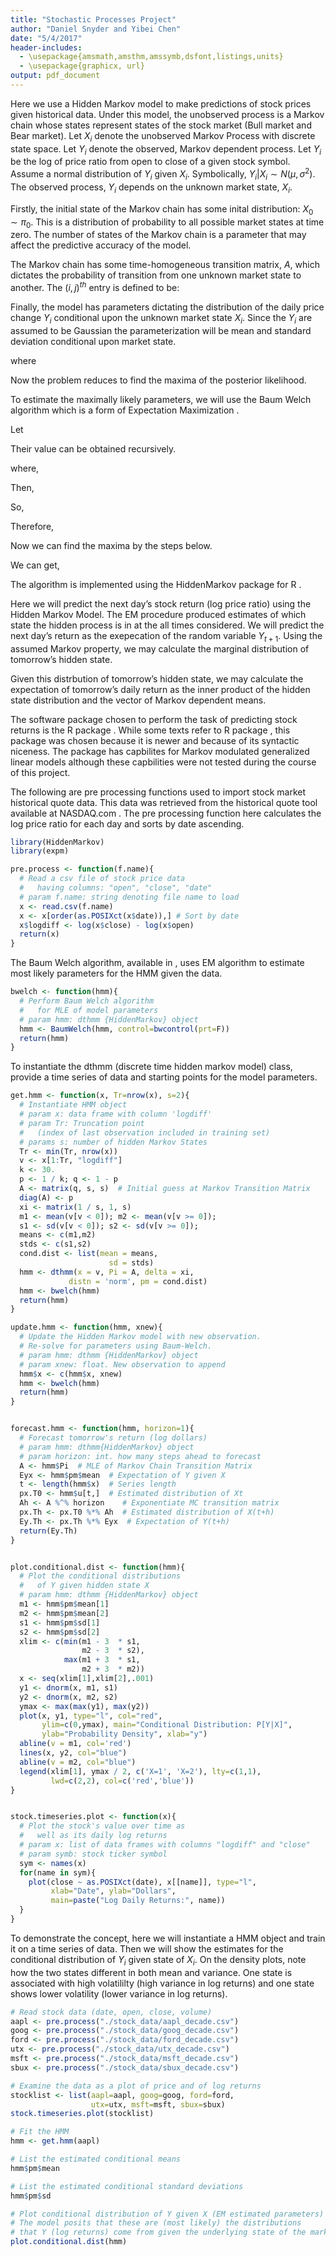 ```yaml
---
title: "Stochastic Processes Project"
author: "Daniel Snyder and Yibei Chen"
date: "5/4/2017"
header-includes:
  - \usepackage{amsmath,amsthm,amssymb,dsfont,listings,units}
  - \usepackage{graphicx, url}
output: pdf_document
---
```

\section{Methods}

\paragraph{}
Here we use a Hidden Markov model to make predictions of stock prices given historical data. Under this model, the unobserved process is a Markov chain whose states represent states of the stock market (Bull market and Bear market). Let $X_i$ denote the unobserved Markov Process with discrete state space. Let $Y_i$ denote the observed, Markov dependent process. Let $Y_i$ be the log of price ratio from open to close of a given stock symbol. Assume a normal distribution of $Y_i$ given $X_i$. Symbolically, $Y_i | X_i \sim N(\mu, \sigma^2)$. The observed process, $Y_i$ depends on the unknown market state, $X_i$.

\paragraph{Model Parameters}
Firstly, the initial state of the Markov chain has some inital distribution: $X_0 \sim \pi_0$. This is a distribution of probability to all possible market states at time zero. The number of states of the Markov chain is a parameter that may affect the predictive accuracy of the model.
\paragraph{}
The Markov chain has some time-homogeneous transition matrix, $A$, which dictates the probability of transition from one unknown market state to another. The $(i,j)^{th}$ entry is defined to be:

\begin{equation}
A(i,j)=\mathbb{P}[X_{t+1}=j | X_{t}=i]
B(i,j)= \mathbb{P}[Y_t = j | X_t = i]
\end{equation}

\paragraph{}
Finally, the model has parameters dictating the distribution of the daily price change $Y_i$ conditional upon the unknown market state $X_i$. Since the $Y_i$ are assumed to be Gaussian the parameterization will be mean and standard deviation conditional upon market state.\cite{lee}

\begin{equation}
\mathbb{P}(Y_t=y_t|X_t=x_t, \theta)\sim N(\mu_X,\sigma_{x_t}^2)
\end{equation}

where

\begin{equation}
\theta:=\{\pi_i, A(i,j),\mu_i,\sigma_i\}
\end{equation}

Now the problem reduces to find the maxima of the posterior likelihood.\cite{lee}

\begin{equation}
\max_\theta \mathbb{P}\{Y_0=y_0,\cdots, Y_N=y_N\}
\end{equation}

\begin{equation}
\begin{aligned}
L_c(\theta)=&\mathbb{P}(Y_0=y_0,\cdots, Y_N=y_N,X_0=y_0,\cdots, X_N=y_N|\theta)\\
=& \mathbb{P}(X_0=x_0|\theta)\mathbb{P}(Y_0=y_0|X_0=x_0;\theta),\cdots,\\
&\mathbb{P}(X_N=x_N|X_{N-1}=x_{N-1}\theta)\mathbb{P}(Y_N=y_N|X_{N}=x_{N};\theta)\\
=& \mathbb{P}(X_0=x_0|\theta)\mathbb{P}(Y_0=y_0|X_0=x_0;\theta)\\
&\prod_{t=1}^N \mathbb{P}(X_t=x_t|X_{t-1}=x_{t-1}\theta)\mathbb{P}(Y_t=y_t|X_{t}=x_{t};\theta)\\
\log L_c(\theta)=& \log \pi_{x_0}+\sum_{t+1}^N\log p_{x_tx_{t-1}}+\sum(-\frac{1}{2}\log2\pi\sigma_{x_t}^2-\frac{(y_t-\mu_{x_t})^2}{2\sigma_{x_t}^2})\\
E[\log L_c(\theta)|Y_1,\cdots, Y_N;\tilde \theta]=& \sum_i \mathbb{P}(X-_0=i|Y_0,\cdots,Y_N;\tilde \theta) \log \pi_i\\
& + \sum_{i,j}\sum_{t=1}^N \mathbb{P}(X_t=j, X_{t-1=i}|Y_0,\cdots, Y_N;\tilde\theta)\log A(i,j)\\
& + \sum_{i,j}\sum_{t=0}^N \mathbb{P}(X_t=i|Y_1,\cdots, Y_N;\tilde\theta)
(-\frac{1}{2}\log 2\pi \sigma_i^2-\frac{(y_t-\mu_{i})^2}{2\sigma_{i}^2})
\end{aligned}
\end{equation}


\paragraph{Expectation Maximimization}
To estimate the maximally likely parameters, we will use the Baum Welch algorithm which is a form of Expectation Maximization \cite{zucchini}.

\paragraph{Baum Welch Algorithm}

Let

\begin{equation}
\begin{aligned}
\alpha_{t}(j) &= \mathbb{P}(Y_0=y_0,\cdots,Y_t=y_t, X_t=j)\\
\beta_t(j) &= \mathbb{P}(Y_{t+1}=y_{t+1},\cdots,Y_N=y_N | X_t=j)
\end{aligned}
\end{equation}

Their value can be obtained recursively.

\begin{equation}
\begin{aligned}
\alpha_{t+1}(j) = &\mathbb{P}(X_{t+1}=j, Y_0=y+0,\cdots,Y_{t+1}=y_{t+1})\\
= & \sum_i \mathbb{P}(X_{t+1}=j, X_t=i, Y_0=y+0,\cdots,Y_{t+1}=l)\\
= & \sum_i \mathbb{P}(Y_{t+1}=l)|X_{t+1}=j, X_t=i, Y_0=y+0,\cdots,Y_{t}=y_{t})\\
& \mathbb{P}(X_{t+1}=j|X_t=i,Y_0=y+0,\cdots,Y_{t}=y_{t})\mathbb{P}(Y_0=y_0,\cdots,Y_t=y_t, X_t=j)\\
= & \sum_i B(j,l)A(i,j)\alpha_t(i)\\
\beta_t(j) = & \mathbb{P}(Y_{t+1}=l,\cdots,Y_N=y_N | X_t=j)\\
= & \sum_k \mathbb{P}(X_{t+1}=k, Y_{t+1}=l,\cdots, Y_N=_N|X_t=j)\\
= & \sum_k \mathbb{P}(Y_{t+2}=y_{t+2},\cdots,Y_N=y_N | X_{t+1}=k)\\
& \mathbb{P}(Y_{t+1}=l|X_{t+1}=k)\mathbb{P}(X_{t+1}=k|X_t=j)\\
=& \beta_{t+1}(k)B(k,l)A(j,k)
\end{aligned}
\end{equation}


where,

\begin{equation}
\begin{aligned}
A(i,j) &= \mathbb{P}[X_{t+1} = j | X_t = i]\\
B(i,j) &= \mathbb{P}[Y_t = j | X_t = i]\\
\pi_{0}(i) &= \mathbb{P}[X_{0} = i]
\end{aligned}
\end{equation}

Then,

\begin{equation}
\begin{aligned}
\alpha_t(j) \beta_t(j)=&\mathbb{P} (X_t=j, Y_0=y_0,\dots,Y_N=y_N)
\end{aligned}
\end{equation}

So, \cite{lee}

\begin{equation}
d_t(j) = \mathbb{P}(X_t=j|Y_0=y_0,\cdots, Y_N=y_N) = \frac{\alpha_t(j)\beta_t(j)}{\sum_j\alpha_t(j)\beta_t(j)}
\end{equation}

\begin{equation}
\begin{aligned}
\alpha_t(i)A(i,y_{t+1})B(j,y_{t+1})\beta_{t+1}(j)=&\mathbb{P}(X_t=i, Y_0=y_0,\dots, Y_N=y_N)\\
&\mathbb{P}(X_{t+1}=j|X_t=i)\mathbb{P}(Y_{t+1}=y_{t+1}|X_{t+1}=j)\\
&\mathbb{P}(Y_{t+2}=y_{t+2},\cdots, Y_N=y_N|X_{t+1}=j)\\
= &\mathbb{P}(X_{t+1}=j, X_t=i, Y_0=y_0,\dots, Y_N=y_N)
\end{aligned}
\end{equation}

Therefore,\cite{lee}

\begin{equation}
\begin{aligned}
e_t(i,j)=& \mathbb{P}(X_{t+1}=j, X_t=i|Y_0=y_0,\dots, Y_N=y_N)\\
=& \frac{\alpha_t(i)A(i,y_{t+1})B(j,y_{t+1})\beta_{t+1}(j)}{\sum_{i,j}\alpha_t(i)A(i,y_{t+1})B(j,y_{t+1})\beta_{t+1}(j)}
\end{aligned}
\end{equation}

Now we can find the maxima by the steps below.\cite{lee}

\begin{equation}
\begin{aligned}
&\max_\theta E[\log L_c(\theta)|Y_1,\cdots, Y_N;\tilde \theta]\\
=& \max_\theta \sum_id_0(i)\log \pi_i+\sum_{i,j,k}\sum_{t=1}^Ne_{t-1}(i,j,k)\log A{i,j}^k+\sum_i\sum_{t=0}^N(d_t(i)-\frac{(y_t-\mu_{i})^2}{2\sigma_{i}^2})\\
&s.t.\sum_i\pi_i=1,\sum_j A(i,j)=1
\end{aligned}
\end{equation}

We can get,\cite{lee}

\begin{equation}
\pi_i^{*}=d_0(i), A(i,j)^*=\frac{\sum_{t=0}^{N-1}e_t(i,j,k)}{\sum_j \sum_{t=0}^{N-1}e_t(i,j,k)}, \mu_i^*=\frac{\sum_{t=0}^{N}d_t(i)y_t}{ \sum_{t=0}^{N}d_t(i)}, \sigma_i^*=\frac{\sum_{t=0}^{N}d_t(i)(y_t-\mu^*_{i})^2}{\sum_{t=0}^{N}d_t(i)}
\end{equation}

\paragraph{}
The algorithm is implemented using the HiddenMarkov package for R \cite{harte}.

\paragraph{Prediction of Next Day's Return} Here we will predict the next day's stock return (log price ratio) using the Hidden Markov Model. The EM procedure produced estimates of which state the hidden process is in at the all times considered. We will predict the next day's return as the exepecation of the random variable $Y_{t+1}$. Using the assumed Markov property, we may calculate the marginal distribution of tomorrow's hidden state.

\begin{equation}
\pi_{t+1} = \pi_t\Pi
\end{equation}

\paragraph{} Given this distrbution of tomorrow's hidden state, we may calculate the expectation of tomorrow's daily return as the inner product of the hidden state distribution and the vector of Markov dependent means.

\begin{equation}
\mathbb{E}[Y_{t+1}] = \sum_{i \in S_X} \mathbb{E}[Y_{t+1} | X_{t+1} = i] \cdot \mathbb{P}[X_{t+1} = i]
\end{equation}

\section{Results}
\paragraph{}
The software package chosen to perform the task of predicting stock returns is the R package \emph{HiddenMarkov}. While some texts refer to R package \emph{depmixS4}, this package was chosen because it is newer and because of its syntactic niceness. The package has capbilites for Markov modulated generalized linear models although these capbilities were not tested during the course of this project.

\paragraph{Code}
The following are pre processing functions used to import stock market historical quote data. This data was retrieved from the historical quote tool available at NASDAQ.com \cite{nasdaq}. The pre processing function here calculates the log price ratio for each day and sorts by date ascending.

```r
library(HiddenMarkov)
library(expm)

pre.process <- function(f.name){
  # Read a csv file of stock price data
  #   having columns: "open", "close", "date"
  # param f.name: string denoting file name to load
  x <- read.csv(f.name)
  x <- x[order(as.POSIXct(x$date)),] # Sort by date
  x$logdiff <- log(x$close) - log(x$open)
  return(x)
}
```

The Baum Welch algorithm, available in \emph{HiddenMarkov}, uses EM algorithm to estimate most likely parameters for the HMM given the data.

```r
bwelch <- function(hmm){
  # Perform Baum Welch algorithm
  #   for MLE of model parameters
  # param hmm: dthmm {HiddenMarkov} object
  hmm <- BaumWelch(hmm, control=bwcontrol(prt=F))
  return(hmm)
}
```

To instantiate the dthmm (discrete time hidden markov model) class, provide a time series of data and starting points for the model parameters.

```r
get.hmm <- function(x, Tr=nrow(x), s=2){
  # Instantiate HMM object
  # param x: data frame with column 'logdiff'
  # param Tr: Truncation point
  #   (index of last observation included in training set)
  # params s: number of hidden Markov States
  Tr <- min(Tr, nrow(x))
  v <- x[1:Tr, "logdiff"]
  k <- 30.
  p <- 1 / k; q <- 1 - p
  A <- matrix(q, s, s)  # Initial guess at Markov Transition Matrix
  diag(A) <- p
  xi <- matrix(1 / s, 1, s)
  m1 <- mean(v[v < 0]); m2 <- mean(v[v >= 0]);
  s1 <- sd(v[v < 0]); s2 <- sd(v[v >= 0]);
  means <- c(m1,m2)
  stds <- c(s1,s2)
  cond.dist <- list(mean = means,
                      sd = stds)
  hmm <- dthmm(x = v, Pi = A, delta = xi,
             distn = 'norm', pm = cond.dist)
  hmm <- bwelch(hmm)
  return(hmm)
}

update.hmm <- function(hmm, xnew){
  # Update the Hidden Markov model with new observation.
  # Re-solve for parameters using Baum-Welch.
  # param hmm: dthmm {HiddenMarkov} object
  # param xnew: float. New observation to append
  hmm$x <- c(hmm$x, xnew)
  hmm <- bwelch(hmm)
  return(hmm)
}


forecast.hmm <- function(hmm, horizon=1){
  # Forecast tomorrow's return (log dollars)
  # param hmm: dthmm{HiddenMarkov} object
  # param horizon: int. how many steps ahead to forecast
  A <- hmm$Pi  # MLE of Markov Chain Transition Matrix
  Eyx <- hmm$pm$mean  # Expectation of Y given X
  t <- length(hmm$x)  # Series length
  px.T0 <- hmm$u[t,]  # Estimated distribution of Xt
  Ah <- A %^% horizon    # Exponentiate MC transition matrix
  px.Th <- px.T0 %*% Ah  # Estimated distribution of X(t+h)
  Ey.Th <- px.Th %*% Eyx  # Expectation of Y(t+h)
  return(Ey.Th)
}


plot.conditional.dist <- function(hmm){
  # Plot the conditional distributions
  #   of Y given hidden state X
  # param hmm: dthmm {HiddenMarkov} object
  m1 <- hmm$pm$mean[1]
  m2 <- hmm$pm$mean[2]
  s1 <- hmm$pm$sd[1]
  s2 <- hmm$pm$sd[2]
  xlim <- c(min(m1 - 3  * s1,
                m2 - 3  * s2),
            max(m1 + 3  * s1,
                m2 + 3  * m2))
  x <- seq(xlim[1],xlim[2],.001)
  y1 <- dnorm(x, m1, s1)
  y2 <- dnorm(x, m2, s2)
  ymax <- max(max(y1), max(y2))
  plot(x, y1, type="l", col="red",
       ylim=c(0,ymax), main="Conditional Distribution: P[Y|X]",
       ylab="Probability Density", xlab="y")
  abline(v = m1, col='red')
  lines(x, y2, col="blue")
  abline(v = m2, col="blue")
  legend(xlim[1], ymax / 2, c('X=1', 'X=2'), lty=c(1,1),
         lwd=c(2,2), col=c('red','blue'))
}


stock.timeseries.plot <- function(x){
  # Plot the stock's value over time as
  #   well as its daily log returns
  # param x: list of data frames with columns "logdiff" and "close"
  # param symb: stock ticker symbol
  sym <- names(x)
  for(name in sym){
    plot(close ~ as.POSIXct(date), x[[name]], type="l",
         xlab="Date", ylab="Dollars",
         main=paste("Log Daily Returns:", name))
  }
}


```

To demonstrate the concept, here we will instantiate a HMM object and train it on a time series of data. Then we will show the estimates for the conditional distribution of $Y_i$ given state of $X_i$. On the density plots, note how the two states different in both mean and variance. One state is associated with high volatililty (high variance in log returns) and one state shows lower volatility (lower variance in log returns).

```r
# Read stock data (date, open, close, volume)
aapl <- pre.process("./stock_data/aapl_decade.csv")
goog <- pre.process("./stock_data/goog_decade.csv")
ford <- pre.process("./stock_data/ford_decade.csv")
utx <- pre.process("./stock_data/utx_decade.csv")
msft <- pre.process("./stock_data/msft_decade.csv")
sbux <- pre.process("./stock_data/sbux_decade.csv")

# Examine the data as a plot of price and of log returns
stocklist <- list(aapl=aapl, goog=goog, ford=ford,
                  utx=utx, msft=msft, sbux=sbux)
stock.timeseries.plot(stocklist)

# Fit the HMM
hmm <- get.hmm(aapl)

# List the estimated conditional means
hmm$pm$mean

# List the estimated conditional standard deviations
hmm$pm$sd

# Plot conditional distribution of Y given X (EM estimated parameters)
# The model posits that these are (most likely) the distributions
# that Y (log returns) come from given the underlying state of the market.
plot.conditional.dist(hmm)
```





\begin{thebibliography}{9}

\bibitem{zucchini}
  Zucchini, Walter. Iain L. MacDonald, Ronald Langrock.
  \emph{Hidden Markov Models for Time Series}
  An Introduction Using R. CRC Press. Boca Raton, FL. 2016

\bibitem{harte}
  Harte, David. \emph{HiddenMarkov: Hidden Markov Models}.
  R package version 1.8-7. Statistics Research Associates.
  Wellington. ftp://ftp.gns.cri.nz/pub/davidh/sslib/r-repo/. 2016

\bibitem{nasdaq}
  NASDAQ historical stock quote tool.\url{http://www.nasdaq.com/quotes/historical_quotes.aspx}

\end{thebibliography}
